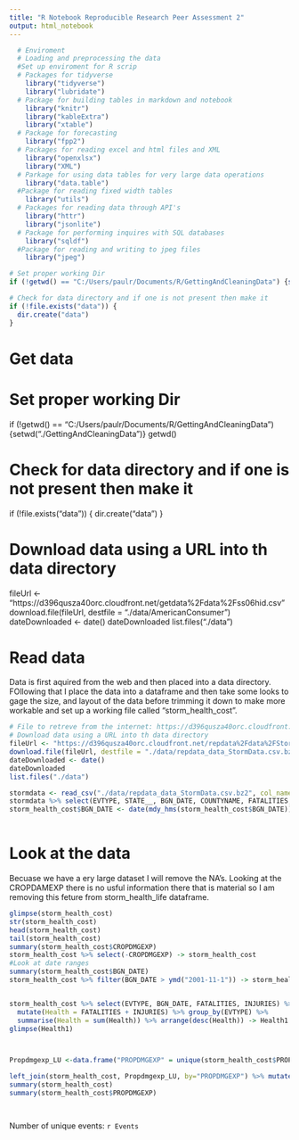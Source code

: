 ```yaml
---
title: "R Notebook Reproducible Research Peer Assessment 2"
output: html_notebook
---
```



```r
  # Enviroment 
  # Loading and preprocessing the data
  #Set up enviroment for R scrip  
  # Packages for tidyverse 
    library("tidyverse")
    library("lubridate")
  # Package for building tables in markdown and notebook 
    library("knitr")
    library("kableExtra") 
    library("xtable")
  # Package for forecasting
    library("fpp2")
  # Packages for reading excel and html files and XML
    library("openxlsx")
    library("XML")
  # Parkage for using data tables for very large data operations
    library("data.table")
  #Package for reading fixed width tables
    library("utils")
  # Packages for reading data through API's 
    library("httr")
    library("jsonlite")
  # Package for performing inquires with SQL databases 
    library("sqldf")
  #Package for reading and writing to jpeg files
    library("jpeg")

# Set proper working Dir
if (!getwd() == "C:/Users/paulr/Documents/R/GettingAndCleaningData") {setwd("./GettingAndCleaningData")}

# Check for data directory and if one is not present then make it
if (!file.exists("data")) {
  dir.create("data")
}
```

# Get data
# Set proper working Dir
if (!getwd() == "C:/Users/paulr/Documents/R/GettingAndCleaningData") {setwd("./GettingAndCleaningData")}
getwd()

# Check for data directory and if one is not present then make it
if (!file.exists("data")) {
  dir.create("data")
}

# Download data using a URL into th data directory
fileUrl <- "https://d396qusza40orc.cloudfront.net/getdata%2Fdata%2Fss06hid.csv"
download.file(fileUrl, destfile = "./data/AmericanConsumer")
dateDownloaded <- date()
dateDownloaded
list.files("./data")

 
 
 
 
# Read data 

Data is first aquired from the web and then placed into a data directory. FOllowing that I place the data into a dataframe and then take some looks to gage the size, and layout of the data before trimming it down to make more workable and set up a working file called "storm_health_cost". 
```r

# File to retreve from the internet: https://d396qusza40orc.cloudfront.net/repdata%2Fdata%2FStormData.csv.bz2
# Download data using a URL into th data directory
fileUrl <- "https://d396qusza40orc.cloudfront.net/repdata%2Fdata%2FStormData.csv.bz2"
download.file(fileUrl, destfile = "./data/repdata_data_StormData.csv.bz2")
dateDownloaded <- date()
dateDownloaded
list.files("./data")

stormdata <- read_csv("./data/repdata_data_StormData.csv.bz2", col_names = TRUE)
stormdata %>% select(EVTYPE, STATE__, BGN_DATE, COUNTYNAME, FATALITIES, INJURIES, PROPDMG, PROPDMGEXP, CROPDMG, CROPDMGEXP) -> storm_health_cost
storm_health_cost$BGN_DATE <- date(mdy_hms(storm_health_cost$BGN_DATE))
    
```

# Look at the data
Becuase we have a ery large dataset I will remove the NA's. 
Looking at the CROPDAMEXP there is no usful information there that is material so I am removing this feture from storm_health_life dataframe. 
```r

glimpse(storm_health_cost)
str(storm_health_cost)
head(storm_health_cost)
tail(storm_health_cost)
summary(storm_health_cost$CROPDMGEXP)
storm_health_cost %>% select(-CROPDMGEXP) -> storm_health_cost
#Look at date ranges
summary(storm_health_cost$BGN_DATE)
storm_health_cost %>% filter(BGN_DATE > ymd("2001-11-1")) -> storm_health_cost


storm_health_cost %>% select(EVTYPE, BGN_DATE, FATALITIES, INJURIES) %>%
  mutate(Health = FATALITIES + INJURIES) %>% group_by(EVTYPE) %>% 
  summarise(Health = sum(Health)) %>% arrange(desc(Health)) -> Health1
glimpse(Health1)



Propdmgexp_LU <-data.frame("PROPDMGEXP" = unique(storm_health_cost$PROPDMGEXP), "PropExp" = c(1000, 1000000, 1, 1000000000, 1000, 1, 1, 1, 1, 1, 1, 1, 1, 100, 1, 1, 1, 1, 1), stringsAsFactors = FALSE) 

left_join(storm_health_cost, Propdmgexp_LU, by="PROPDMGEXP") %>% mutate(PropdmgTrue = PROPDMG * Propdmgexp_LU) -> storm_health_cost
summary(storm_health_cost)
summary(storm_health_cost$PROPDMGEXP)




```
Number of unique events: `r Events`




